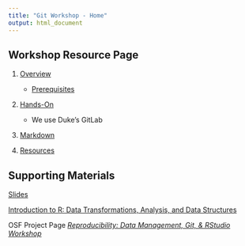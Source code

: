 ```yaml
---
title: "Git Workshop - Home"
output: html_document
---
```


## Workshop Resource Page

1. [Overview](outline.html)

    - [Prerequisites](outline.html#prerequisites)  
    
1. [Hands-On](handson.html)

    - We use Duke's GitLab  
    
1. [Markdown](markdown.html)  
1. [Resources](resources.html)


## Supporting Materials

[Slides](slides)

[Introduction to R: Data Transformations, Analysis, and Data Structures](/intro2r)

OSF Project Page [*Reproducibility: Data Management, Git, & RStudio Workshop*](https://osf.io/r6wfk/)



